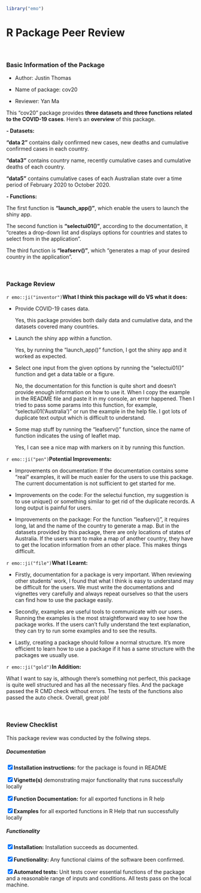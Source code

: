 ```r
library("emo")
```

<h1>R Package Peer Review</h1>
<br>


<h3>Basic Information of the Package</h3>

- Author: Justin Thomas

- Name of package: cov20

- Reviewer: Yan Ma

This "cov20" package provides **three datasets and three functions related to the COVID-19 cases**. Here's an **overview** of this package.

**- Datasets:**

**"data 2"** contains daily confirmed new cases, new deaths and cumulative confirmed cases in each country.

**"data3"** contains country name, recently cumulative cases and cumulative deaths of each country. 

**"data5"** contains cumulative cases of each Australian state over a time period of February 2020 to October 2020.

**- Functions:**

The first function is **"launch_app()"**, which enable the users to launch the shiny app.

The second function is **"selectui01()"**, according to the documentation, it "creates a drop-down list and displays options for countries and states to select from in the application".

The third function is **"leafserv()"**, which "generates a map of your desired country in the application". 

<br>

<h3>Package Review</h3>

`r emo::ji("inventor")`**What I think this package will do VS what it does: **

- Provide COVID-19 cases data. 

  Yes, this package provides both daily data and cumulative data, and the datasets covered many countries.
  
- Launch the shiny app within a function.

  Yes, by running the "launch_app()" function, I got the shiny app and it worked as expected.
  
- Select one input from the given options by running the "selectui01()" function and get a data table or a figure.

  No, the documentation for this function is quite short and doesn't provide enough information on how to use it. When I copy the example in the README file and paste it in my console, an error happened. Then I tried to pass some params into this function, for example, "selectui01('Australia')" or run the example in the help file. I got lots of duplicate text output which is difficult to understand.

- Some map stuff by running the "leafserv()" function, since the name of function indicates the using of leaflet map.

  Yes, I can see a nice map with markers on it by running this function.

`r emo::ji("pen")`**Potential Improvements:**

- Improvements on documentation: If the documentation contains some "real" examples, it will be much easier for the users to use this package. The current documentation is not sufficient to get started for me.

- Improvements on the code: For the selectui function, my suggestion is to use unique() or something similar to get rid of the duplicate records. A long output is painful for users.

- Improvements on the package: For the function "leafserv()", it requires long, lat and the name of the country to generate a map. But in the datasets provided by this package, there are only locations of states of Australia. If the users want to make a map of another country, they have to get the location information from an other place. This makes things difficult.

`r emo::ji("file")`**What I Learnt:**

- Firstly, documentation for a package is very important. When reviewing other students' work, I found that what I think is easy to understand may be difficult for the users. We must write the documentations and vignettes very carefully and always repeat ourselves so that the users can find how to use the package easily. 

- Secondly, examples are useful tools to communicate with our users. Running the examples is the most straightforward way to see how the package works. If the users can't fully understand the text explanation, they can try to run some examples and to see the results.

- Lastly, creating a package should follow a normal structure. It's more efficient to learn how to use a package if it has a same structure with the packages we usually use.

`r emo::ji("gold")`**In Addition: **

What I want to say is, although there's something not perfect, this package is quite well structured and has all the necessary files. And the package passed the R CMD check without errors. The tests of the functions also passed the auto check. Overall, great job!

<br>
<h3>Review Checklist</h3>

This package review was conducted by the follwing steps.

<h5>Documentation</h5>
<input type="checkbox" checked>**Installation instructions:** for the package is found in README</input>

<input type="checkbox" checked>**Vignette(s)** demonstrating major functionality that runs successfully locally</input>

<input type="checkbox" checked>**Function Documentation:** for all exported functions in R help</input>

<input type="checkbox" checked>**Examples** for all exported functions in R Help that run successfully locally</input>

<h5>Functionality</h5>

<input type="checkbox" checked>**Installation:** Installation succeeds as documented.</input>

<input type="checkbox" checked>**Functionality:** Any functional claims of the software been confirmed.</input>

<input type="checkbox" checked>**Automated tests:** Unit tests cover essential functions of the package and a reasonable range of inputs and conditions. All tests pass on the local machine.</input>
